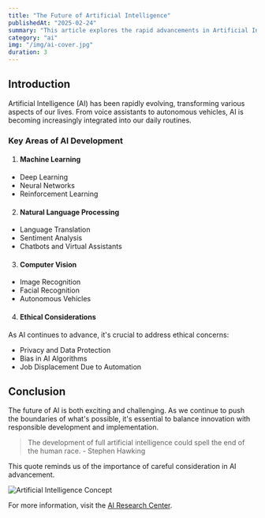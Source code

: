 ```yaml
---
title: "The Future of Artificial Intelligence"
publishedAt: "2025-02-24"
summary: "This article explores the rapid advancements in Artificial Intelligence (AI), its key applications, associated ethical considerations, and the future prospects of this transformative technology."
category: "ai"
img: "/img/ai-cover.jpg"
duration: 3
---
```


## Introduction

Artificial Intelligence (AI) has been rapidly evolving, transforming various aspects of our lives. From voice assistants to autonomous vehicles, AI is becoming increasingly integrated into our daily routines.

### Key Areas of AI Development

1.  #### Machine Learning

- Deep Learning
- Neural Networks
- Reinforcement Learning

2.  #### Natural Language Processing

- Language Translation
- Sentiment Analysis
- Chatbots and Virtual Assistants

3.  #### Computer Vision

- Image Recognition
- Facial Recognition
- Autonomous Vehicles

4.  #### Ethical Considerations

As AI continues to advance, it's crucial to address ethical concerns:

- Privacy and Data Protection
- Bias in AI Algorithms
- Job Displacement Due to Automation

## Conclusion

The future of AI is both exciting and challenging. As we continue to push the boundaries of what's possible, it's essential to balance innovation with responsible development and implementation.

> The development of full artificial intelligence could spell the end of the human race. - Stephen Hawking

This quote reminds us of the importance of careful consideration in AI advancement.

![Artificial Intelligence Concept](https://plus.unsplash.com/premium_photo-1676637656166-cb7b3a43b81a?w=900&auto=format&fit=crop&q=60&ixlib=rb-4.0.3&ixid=M3wxMjA3fDB8MHxzZWFyY2h8NXx8YWl8ZW58MHx8MHx8fDA%3D)

For more information, visit the [AI Research Center](https://www.infotech.com/research-centers/artificial-intelligence-research-center).
